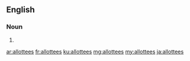 ==English==

===Noun===
{{head|en|plural}}

# {{plural of|allottee|lang=en|nocat=1}}

[[ar:allottees]]
[[fr:allottees]]
[[ku:allottees]]
[[mg:allottees]]
[[my:allottees]]
[[ja:allottees]]